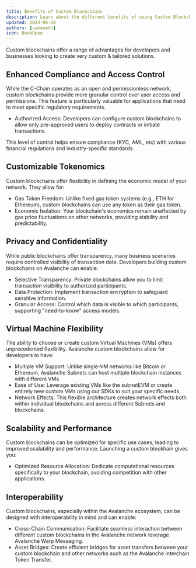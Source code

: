 ```yaml
---
title: Benefits of Custom Blockchains 
description: Learn about the different benefits of using Custom Blockchains.
updated: 2024-06-28
authors: [usmaneth]
icon: BookOpen
---
```


Custom blockchains offer a range of advantages for developers and businesses looking to create very custom & tailored solutions. 

## Enhanced Compliance and Access Control

While the C-Chain operates as an open and permissionless network, custom blockchains provide more granular control over user access and permissions. This feature is particularly valuable for applications that need to meet specific regulatory requirements.

- Authorized Access: Developers can configure custom blockchains to allow only pre-approved users to deploy contracts or initiate transactions.

This level of control helps ensure compliance (KYC, AML, etc) with various financial regulations and industry-specific standards.

## Customizable Tokenomics

Custom blockchains offer flexibility in defining the economic model of your network. They allow for: 

- Gas Token Freedom: Unlike fixed gas token systems (e.g., ETH for Ethereum), custom blockchains can use any token as their gas token.
- Economic Isolation: Your blockchain's economics remain unaffected by gas price fluctuations on other networks, providing stability and predictability.

## Privacy and Confidentiality

While public blockchains offer transparency, many business scenarios require controlled visibility of transaction data. Developers building custom blockchains on Avalanche can enable: 

- Selective Transparency: Private blockchains allow you to limit transaction visibility to authorized participants.
- Data Protection: Implement transaction encryption to safeguard sensitive information.
- Granular Access: Control which data is visible to which participants, supporting "need-to-know" access models.

## Virtual Machine Flexibility

The ability to choose or create custom Virtual Machines (VMs) offers unprecedented flexibility. Avalanche custom blockchains allow for developers to have: 

- Multiple VM Support: Unlike single-VM networks like Bitcoin or Ethereum, Avalanche Subnets can host multiple blockchain instances with different VMs.
- Ease of Use: Leverage existing VMs like the subnetEVM or create entirely new custom VMs using our SDKs to suit your specific needs.
- Network Effects: This flexible architecture creates network effects both within individual blockchains and across different Subnets and blockchains.

## Scalability and Performance

Custom blockchains can be optimized for specific use cases, leading to improved scalability and performance. Launching a custom blockhain gives you: 

- Optimized Resource Allocation: Dedicate computational resources specifically to your blockchain, avoiding competition with other applications.

## Interoperability

Custom blockchains, especially within the Avalanche ecosystem, can be designed with interoperability in mind and can enable: 

- Cross-Chain Communication: Facilitate seamless interaction between different custom blockchains in the Avalanche network leverage Avalanche Warp Messaging.
- Asset Bridges: Create efficient bridges for asset transfers between your custom blockchain and other networks such as the Avalanche Interchain Token Transfer. 

